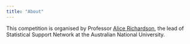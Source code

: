 ```yaml
---
title: "About"
---
```


This competition is organised by Professor [Alice Richardson](https://researchportalplus.anu.edu.au/en/persons/alice-richardson), the lead of Statistical Support Network at the Australian National University.